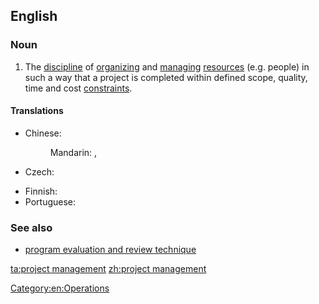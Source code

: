 ==English==
{{wikipedia}}

===Noun===
{{en-noun|head=[[project]] [[management]]|-}}

# {{context|operations}} The [[discipline]] of [[organize|organizing]] and [[manage|managing]] [[resources]] (e.g. people) in such a way that a project is completed within defined scope, quality, time and cost [[constraint]]s.

====Translations====
{{trans-top|discipline of organizing and managing project resources}}
* Chinese:
*: Mandarin: {{t|cmn|項目管理|sc=Hani}}, {{t|cmn|项目管理|tr=xiàngmù guǎnlǐ|sc=Hani}}
* Czech: {{t-|cs|řízení projektů|n}}
{{trans-mid}}
* Finnish: {{t-|fi|projektijohtaminen}}
* Portuguese: {{t-|pt|Gerenciamento de Project}}
{{trans-bottom}}

===See also===
* [[program evaluation and review technique]]

[[Category:en:Operations]]

[[ta:project management]]
[[zh:project management]]